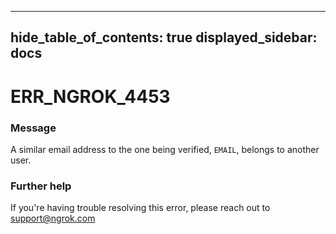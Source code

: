 

---
hide_table_of_contents: true
displayed_sidebar: docs
---


# ERR_NGROK_4453

### Message
A similar email address to the one being verified, `EMAIL`, belongs to another user.

<ErrorDetails />



### Further help
If you're having trouble resolving this error, please reach out to [support@ngrok.com](mailto:support@ngrok.com?subject=Help%20with%20ERR_NGROK_4453)

